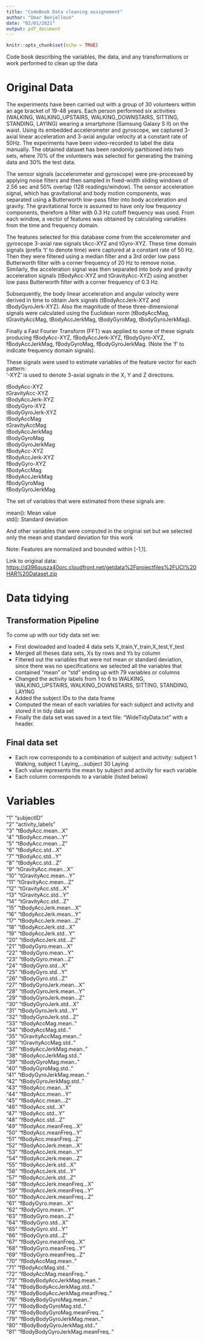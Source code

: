 ```yaml
---
title: "CodeBook Data cleaning assignement"
author: "Omar Benjelloun"
date: "02/01/2021"
output: pdf_document
---
```


```r
knitr::opts_chunk$set(echo = TRUE)
```

Code book describing  the variables, the data, and any transformations or work performed to clean up the data 

# Original Data

The experiments have been carried out with a group of 30 volunteers within an age bracket of 19-48 years. Each person performed six activities (WALKING, WALKING_UPSTAIRS, WALKING_DOWNSTAIRS, SITTING, STANDING, LAYING) wearing a smartphone (Samsung Galaxy S II) on the waist. Using its embedded accelerometer and gyroscope, we captured 3-axial linear acceleration and 3-axial angular velocity at a constant rate of 50Hz. The experiments have been video-recorded to label the data manually. The obtained dataset has been randomly partitioned into two sets, where 70% of the volunteers was selected for generating the training data and 30% the test data. 

The sensor signals (accelerometer and gyroscope) were pre-processed by applying noise filters and then sampled in fixed-width sliding windows of 2.56 sec and 50% overlap (128 readings/window). The sensor acceleration signal, which has gravitational and body motion components, was separated using a Butterworth low-pass filter into body acceleration and gravity. The gravitational force is assumed to have only low frequency components, therefore a filter with 0.3 Hz cutoff frequency was used. From each window, a vector of features was obtained by calculating variables from the time and frequency domain.

The features selected for this database come from the accelerometer and gyroscope 3-axial raw signals tAcc-XYZ and tGyro-XYZ. These time domain signals (prefix 't' to denote time) were captured at a constant rate of 50 Hz. Then they were filtered using a median filter and a 3rd order low pass Butterworth filter with a corner frequency of 20 Hz to remove noise. Similarly, the acceleration signal was then separated into body and gravity acceleration signals (tBodyAcc-XYZ and tGravityAcc-XYZ) using another low pass Butterworth filter with a corner frequency of 0.3 Hz. 

Subsequently, the body linear acceleration and angular velocity were derived in time to obtain Jerk signals (tBodyAccJerk-XYZ and tBodyGyroJerk-XYZ). Also the magnitude of these three-dimensional signals were calculated using the Euclidean norm (tBodyAccMag, tGravityAccMag, tBodyAccJerkMag, tBodyGyroMag, tBodyGyroJerkMag). 

Finally a Fast Fourier Transform (FFT) was applied to some of these signals producing fBodyAcc-XYZ, fBodyAccJerk-XYZ, fBodyGyro-XYZ, fBodyAccJerkMag, fBodyGyroMag, fBodyGyroJerkMag. (Note the 'f' to indicate frequency domain signals). 

These signals were used to estimate variables of the feature vector for each pattern:   
'-XYZ' is used to denote 3-axial signals in the X, Y and Z directions.  


tBodyAcc-XYZ  
tGravityAcc-XYZ  
tBodyAccJerk-XYZ  
tBodyGyro-XYZ  
tBodyGyroJerk-XYZ  
tBodyAccMag  
tGravityAccMag  
tBodyAccJerkMag  
tBodyGyroMag  
tBodyGyroJerkMag  
fBodyAcc-XYZ  
fBodyAccJerk-XYZ  
fBodyGyro-XYZ  
fBodyAccMag  
fBodyAccJerkMag  
fBodyGyroMag  
fBodyGyroJerkMag  

The set of variables that were estimated from these signals are: 

mean(): Mean value   
std(): Standard deviation 

And other variables that were computed in the original set but we selected only the mean and standard deviation for this work

Note: Features are normalized and bounded within [-1,1].

Link to original data: <https://d396qusza40orc.cloudfront.net/getdata%2Fprojectfiles%2FUCI%20HAR%20Dataset.zip>


# Data tidying

## Transformation Pipeline

To come up with our tidy data set we: 

* First dowloaded and loaded 4 data sets X_train,Y_train,X_test,Y_test
* Merged all theses data sets, Xs by rows and Ys by column
* Filtered out the variables that were not mean or standard deviation, since there was no specifications we selected all the variables that contained "mean" or "std" ending up with 79 variables or columns
* Changed the activity labels from 1 to 6 to WALKING, WALKING_UPSTAIRS, WALKING_DOWNSTAIRS, SITTING, STANDING, LAYING
* Added the subject IDs to the data frame
* Computed the mean of each variables for each subject and activity and stored it in tidy data set 
* Finally the data set was saved in a text file: "WideTidyData.txt" with a header.

## Final data set

* Each row corresponds to a combination of subject and activity: subject 1 Walking, subject 1 Laying,...subject 30 Laying
* Each value represents the mean by subject and activity for each variable
* Each column corresponds to a variable (listed below)


# Variables 

"1" "subjectID"   
"2" "activity_labels"  
"3" "tBodyAcc.mean...X"  
"4" "tBodyAcc.mean...Y"  
"5" "tBodyAcc.mean...Z"  
"6" "tBodyAcc.std...X"  
"7" "tBodyAcc.std...Y"  
"8" "tBodyAcc.std...Z"  
"9" "tGravityAcc.mean...X"  
"10" "tGravityAcc.mean...Y"  
"11" "tGravityAcc.mean...Z"  
"12" "tGravityAcc.std...X"  
"13" "tGravityAcc.std...Y"  
"14" "tGravityAcc.std...Z"  
"15" "tBodyAccJerk.mean...X"  
"16" "tBodyAccJerk.mean...Y"  
"17" "tBodyAccJerk.mean...Z"  
"18" "tBodyAccJerk.std...X"  
"19" "tBodyAccJerk.std...Y"  
"20" "tBodyAccJerk.std...Z"  
"21" "tBodyGyro.mean...X"  
"22" "tBodyGyro.mean...Y"  
"23" "tBodyGyro.mean...Z"  
"24" "tBodyGyro.std...X"  
"25" "tBodyGyro.std...Y"  
"26" "tBodyGyro.std...Z"  
"27" "tBodyGyroJerk.mean...X"  
"28" "tBodyGyroJerk.mean...Y"  
"29" "tBodyGyroJerk.mean...Z"  
"30" "tBodyGyroJerk.std...X"  
"31" "tBodyGyroJerk.std...Y"  
"32" "tBodyGyroJerk.std...Z"  
"33" "tBodyAccMag.mean.."  
"34" "tBodyAccMag.std.."  
"35" "tGravityAccMag.mean.."  
"36" "tGravityAccMag.std.."  
"37" "tBodyAccJerkMag.mean.."  
"38" "tBodyAccJerkMag.std.."  
"39" "tBodyGyroMag.mean.."  
"40" "tBodyGyroMag.std.."  
"41" "tBodyGyroJerkMag.mean.."  
"42" "tBodyGyroJerkMag.std.."  
"43" "fBodyAcc.mean...X"  
"44" "fBodyAcc.mean...Y"  
"45" "fBodyAcc.mean...Z"  
"46" "fBodyAcc.std...X"  
"47" "fBodyAcc.std...Y"  
"48" "fBodyAcc.std...Z"  
"49" "fBodyAcc.meanFreq...X"  
"50" "fBodyAcc.meanFreq...Y"  
"51" "fBodyAcc.meanFreq...Z"  
"52" "fBodyAccJerk.mean...X"  
"53" "fBodyAccJerk.mean...Y"  
"54" "fBodyAccJerk.mean...Z"  
"55" "fBodyAccJerk.std...X"  
"56" "fBodyAccJerk.std...Y"  
"57" "fBodyAccJerk.std...Z"  
"58" "fBodyAccJerk.meanFreq...X"  
"59" "fBodyAccJerk.meanFreq...Y"  
"60" "fBodyAccJerk.meanFreq...Z"  
"61" "fBodyGyro.mean...X"  
"62" "fBodyGyro.mean...Y"  
"63" "fBodyGyro.mean...Z"  
"64" "fBodyGyro.std...X"  
"65" "fBodyGyro.std...Y"  
"66" "fBodyGyro.std...Z"  
"67" "fBodyGyro.meanFreq...X"  
"68" "fBodyGyro.meanFreq...Y"  
"69" "fBodyGyro.meanFreq...Z"  
"70" "fBodyAccMag.mean.."  
"71" "fBodyAccMag.std.."  
"72" "fBodyAccMag.meanFreq.."  
"73" "fBodyBodyAccJerkMag.mean.."  
"74" "fBodyBodyAccJerkMag.std.."  
"75" "fBodyBodyAccJerkMag.meanFreq.."  
"76" "fBodyBodyGyroMag.mean.."  
"77" "fBodyBodyGyroMag.std.."  
"78" "fBodyBodyGyroMag.meanFreq.."  
"79" "fBodyBodyGyroJerkMag.mean.."  
"80" "fBodyBodyGyroJerkMag.std.."  
"81" "fBodyBodyGyroJerkMag.meanFreq.."  


